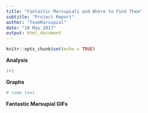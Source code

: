 ```yaml
---
title: "Fantastic Marsupials and Where to Find Them"
subtitle: "Project Report"
author: "TeamMarsupial"
date: "18 May 2017"
output: html_document
---
```


```r
knitr::opts_chunk$set(echo = TRUE)
```

**Analysis**

```r
1+1
```

**Graphs**

```r

# some text

```

**Fantastic Marsupial GIFs**

```r

```


